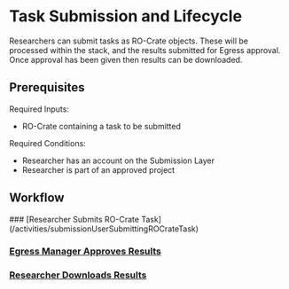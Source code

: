 
# Task Submission and Lifecycle

Researchers can submit tasks as RO-Crate objects.
These will be processed within the stack,
and the results submitted for Egress approval.
Once approval has been given then results can be downloaded.

## Prerequisites

Required Inputs:
- RO-Crate containing a task to be submitted

Required Conditions:
- Researcher has an account on the Submission Layer
- Researcher is part of an approved project


## Workflow

<Steps>
### [Researcher Submits RO-Crate Task](/activities/submissionUserSubmittingROCrateTask)

### [Egress Manager Approves Results](/activities/EgressManagerApprovingRelease)

### [Researcher Downloads Results](/activities/submissionUserSubmittingROCrateTask#results-download)

</Steps>
